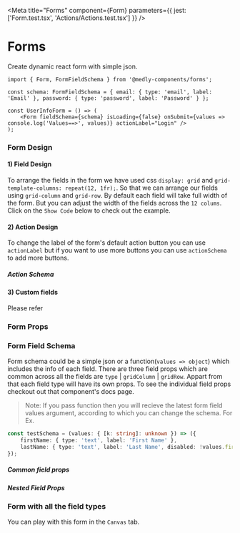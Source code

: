 
<Meta title="Forms" component={Form} parameters={{ jest: ['Form.test.tsx', 'Actions/Actions.test.tsx'] }} />

# Forms

Create dynamic react form with simple json.

```tsx
import { Form, FormFieldSchema } from '@medly-components/forms';

const schema: FormFieldSchema = { email: { type: 'email', label: 'Email' }, password: { type: 'password', label: 'Password' } };

const UserInfoForm = () => (
    <Form fieldSchema={schema} isLoading={false} onSubmit={values => console.log('Values==>', values)} actionLabel="Login" />
);
```

<Preview withToolbar>
    <Form
        fieldSchema={{ email: { type: 'email', label: 'Email' }, password: { type: 'password', label: 'Password' } }}
        actionLabel="Login"
        isLoading={false}
        onSubmit={action('Submitted')}
    />
</Preview>

### Form Design

#### 1) Field Design

To arrange the fields in the form we have used css `display: grid` and `grid-template-columns: repeat(12, 1fr);`. So that we can arrange our fields using `grid-column` and `grid-row`. By default each field will take full width of the form. But you can adjust the width of the fields across the `12 colums`. Click on the `Show Code` below to check out the example.

<Preview withToolbar>
    <Form
        fieldSchema={{
            firstName: {
                gridColumn: '1/7',
                type: 'text',
                required: true,
                label: 'First Name'
            },
            lastName: {
                type: 'text',
                gridColumn: '7/-1',
                required: true,
                label: 'Last Name'
            },
            email: { type: 'email', label: 'Email' },
            password: { type: 'password', label: 'Password' }
        }}
        actionLabel="Sign up"
        onSubmit={action('Submitted')}
    />
</Preview>

#### 2) Action Design

To change the label of the form's default action button you can use `actionLabel` but if you want to use more buttons you can use `actionSchema` to add more buttons.

<Preview withToolbar>
    <Form
        fieldSchema={{
            firstName: {
                type: 'text',
                label: 'First Name'
            },
            lastName: {
                type: 'text',
                label: 'Last Name'
            }
        }}
        actionSchema={{
            alignItems: 'right',
            flexDirection: 'row',
            actions: [
                {
                    type: 'reset',
                    variant: 'flat',
                    label: 'Clear'
                },
                {
                    type: 'submit',
                    edges: 'rounded',
                    label: 'Submit'
                }
            ]
        }}
        isLoading={false}
        onSubmit={action('Submitted')}
    />
</Preview>

##### Action Schema

<Props of={ActionSchema} />

#### 3) Custom fields

Please refer

### Form Props

<Props of={Form} />

### Form Field Schema

Form schema could be a simple json or a function(`values => object`) which includes the info of each field. There are three field props which are common across all the fields are `type` | `gridColumn` | `gridRow`. Appart from that each field type will have its own props. To see the individual field props checkout out that component's docs page.

> Note: If you pass function then you will recieve the latest form field values argument, according to which you can change the schema. For Ex.

```ts
const testSchema = (values: { [k: string]: unknown }) => ({
    firstName: { type: 'text', label: 'First Name' },
    lastName: { type: 'text', label: 'Last Name', disabled: !values.firstName }
});
```

##### Common field props

<Props of={CommonProps} />

##### Nested Field Props

<Props of={NestedFieldProps} />

### Form with all the field types

You can play with this form in the `Canvas` tab.

<Preview withToolbar>
    <Story name="Form" decorators={[withKnobs]}>
        <Form
            header={text('Header', 'Form Header')}
            helperText={text(
                'Helper Text',
                'Lorem ipsum dolor sit amet, consectetur adipiscing elit, sed do eiusmod tempor incididunt ut labore et dolore magna. '
            )}
            fieldSchema={testSchema}
            actionSchema={{
                alignItems: 'right',
                flexDirection: 'row',
                actions: [
                    {
                        type: 'reset',
                        variant: 'flat',
                        label: 'Clear'
                    },
                    {
                        type: 'submit',
                        edges: 'rounded',
                        label: 'Submit'
                    }
                ]
            }}
            onSubmit={action('Submitted')}
            hideActions={boolean('Hide Actions', false)}
            fullWidth={boolean('Full Width', false)}
            isLoading={boolean('Is Loading', false)}
            minWidth={text('Min Width', '50rem')}
        />
    </Story>
</Preview>
